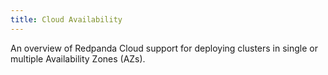 ```yaml
---
title: Cloud Availability
---
```


<head>
    <meta name="title" content="Redpanda Cloud Availability  | Redpanda Docs"/>
    <meta name="description" content="Learn how Redpanda Cloud supports deploying Redpanda clusters in single or multiple Availability Zones (AZ)."/>
</head>

An overview of Redpanda Cloud support for deploying clusters in single or multiple Availability Zones (AZs).
